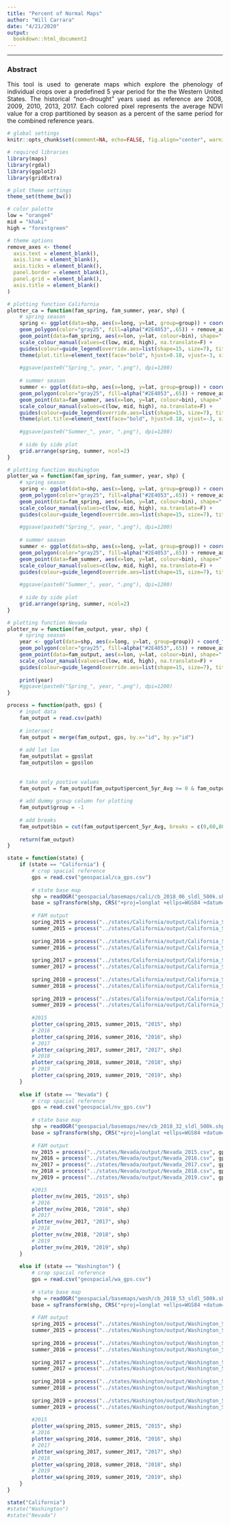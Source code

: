 ```yaml
---
title: "Percent of Normal Maps"
author: "Will Carrara"
date: "4/21/2020"
output: 
  bookdown::html_document2
---
```


<style>
.main-container {max-width: 1200px !important;}
  body {text-align: justify}
</style>

<script>
   $(document).ready(function() {
     $head = $('#header');
     $head.prepend('<img src=\"https://www.nasa.gov/sites/default/files/thumbnails/image/nasa-logo-web-rgb.png\" style=\"float: right;width: 200px;\"/>')});
</script>

***

### Abstract{-}

This tool is used to generate maps which explore the phenology of individual crops over a predefined 5 year period for the the Western United States. The historical “non-drought" years used as reference are 2008, 2009, 2010, 2013, 2017. Each colored pixel represents the average NDVI value for a crop partitioned by season as a percent of the same period for the combined reference years.

```r
# global settings 
knitr::opts_chunk$set(comment=NA, echo=FALSE, fig.align="center", warning=FALSE)

# required libraries 
library(maps)
library(rgdal)
library(ggplot2)
library(gridExtra)

# plot theme settings
theme_set(theme_bw())

# color palette
low = "orange4"
mid = "khaki"
high = "forestgreen"
```

```r
# theme options
remove_axes <- theme(
  axis.text = element_blank(),
  axis.line = element_blank(),
  axis.ticks = element_blank(),
  panel.border = element_blank(),
  panel.grid = element_blank(),
  axis.title = element_blank()
)
```

```r
# plotting function California
plotter_ca = function(fam_spring, fam_summer, year, shp) {
    # spring season
    spring <- ggplot(data=shp, aes(x=long, y=lat, group=group)) + coord_fixed(1.33) + ggtitle(paste("Spring", year)) +
    geom_polygon(color="gray25", fill=alpha("#2E4053",.65)) + remove_axes + 
    geom_point(data=fam_spring, aes(x=lon, y=lat, colour=bin), shape=".", show.legend=TRUE) +
    scale_colour_manual(values=c(low, mid, high), na.translate=F) + 
    guides(colour=guide_legend(override.aes=list(shape=15, size=7), title="Percent Normal")) +
    theme(plot.title=element_text(face="bold", hjust=0.18, vjust=-3, size=18), legend.position=c(.58, 0.81))
    
    #ggsave(paste0("Spring_", year, ".png"), dpi=1200)
    
    # summer season
    summer <- ggplot(data=shp, aes(x=long, y=lat, group=group)) + coord_fixed(1.33) + ggtitle(paste("Summer", year)) +
    geom_polygon(color="gray25", fill=alpha("#2E4053",.65)) + remove_axes + 
    geom_point(data=fam_summer, aes(x=lon, y=lat, colour=bin), shape=".", show.legend=TRUE) +
    scale_colour_manual(values=c(low, mid, high), na.translate=F) + 
    guides(colour=guide_legend(override.aes=list(shape=15, size=7), title="Percent Normal")) +
    theme(plot.title=element_text(face="bold", hjust=0.18, vjust=-3, size=18), legend.position=c(.58, 0.81))
    
    #ggsave(paste0("Summer_", year, ".png"), dpi=1200)
  
    # side by side plot
    grid.arrange(spring, summer, ncol=2)
}

# plotting function Washington
plotter_wa = function(fam_spring, fam_summer, year, shp) {
    # spring season
    spring <- ggplot(data=shp, aes(x=long, y=lat, group=group)) + coord_fixed(1.33) + ggtitle(paste("Spring", year)) +
    geom_polygon(color="gray25", fill=alpha("#2E4053",.65)) + remove_axes + 
    geom_point(data=fam_spring, aes(x=lon, y=lat, colour=bin), shape=".", show.legend=TRUE) +
    scale_colour_manual(values=c(low, mid, high), na.translate=F) +
    guides(colour=guide_legend(override.aes=list(shape=15, size=7), title="Percent Normal"))
    
    #ggsave(paste0("Spring_", year, ".png"), dpi=1200)
    
    # summer season
    summer <- ggplot(data=shp, aes(x=long, y=lat, group=group)) + coord_fixed(1.33) + ggtitle(paste("Summer", year)) +
    geom_polygon(color="gray25", fill=alpha("#2E4053",.65)) + remove_axes + 
    geom_point(data=fam_summer, aes(x=lon, y=lat, colour=bin), shape=".", show.legend=TRUE) +
    scale_colour_manual(values=c(low, mid, high), na.translate=F) +
    guides(colour=guide_legend(override.aes=list(shape=15, size=7), title="Percent Normal"))
    
    #ggsave(paste0("Summer_", year, ".png"), dpi=1200)
  
    # side by side plot
    grid.arrange(spring, summer, ncol=2)
}

# plotting function Nevada
plotter_nv = function(fam_output, year, shp) {
    # spring season
    year <- ggplot(data=shp, aes(x=long, y=lat, group=group)) + coord_fixed(1.33) + ggtitle(paste("Nevada", year)) +
    geom_polygon(color="gray25", fill=alpha("#2E4053",.65)) + remove_axes + 
    geom_point(data=fam_output, aes(x=lon, y=lat, colour=bin), shape=".", show.legend=TRUE) +
    scale_colour_manual(values=c(low, mid, high), na.translate=F) +
    guides(colour=guide_legend(override.aes=list(shape=15, size=7), title="Percent Normal"))
    
    print(year)
    #ggsave(paste0("Spring_", year, ".png"), dpi=1200)
}

```

```r
process = function(path, gps) {
    # input data 
    fam_output = read.csv(path)
    
    # intersect
    fam_output = merge(fam_output, gps, by.x="id", by.y="id")
    
    # add lat lon 
    fam_output$lat = gps$lat
    fam_output$lon = gps$lon
    
 
    # take only postive values
    fam_output = fam_output[fam_output$percent_5yr_Avg >= 0 & fam_output$percent_5yr_Avg < 400,] 
    
    # add dummy group column for plotting
    fam_output$group = -1
    
    # add breaks
    fam_output$bin = cut(fam_output$percent_5yr_Avg, breaks = c(0,60,80,max(fam_output$percent_5yr_Avg)), labels=c("0-60", "60-80","80-max"))
    
    return(fam_output)
}
```


```r
state = function(state) {
    if (state == "California") {
        # crop spacial reference
        gps = read.csv("geospacial/ca_gps.csv")
        
        # state base map
        shp = readOGR("geospacial/basemaps/cali/cb_2018_06_sldl_500k.shp", verbose=FALSE)
        base = spTransform(shp, CRS("+proj=longlat +ellps=WGS84 +datum=WGS84"))
        
        # FAM output
        spring_2015 = process("../states/California/output/California_Spring_2015.csv", gps)
        summer_2015 = process("../states/California/output/California_Summer_2015.csv", gps)
        
        spring_2016 = process("../states/California/output/California_Spring_2016.csv", gps)
        summer_2016 = process("../states/California/output/California_Summer_2016.csv", gps)
        
        spring_2017 = process("../states/California/output/California_Spring_2017.csv", gps)
        summer_2017 = process("../states/California/output/California_Summer_2017.csv", gps)
        
        spring_2018 = process("../states/California/output/California_Spring_2018.csv", gps)
        summer_2018 = process("../states/California/output/California_Summer_2018.csv", gps)
        
        spring_2019 = process("../states/California/output/California_Spring_2019.csv", gps)
        summer_2019 = process("../states/California/output/California_Summer_2019.csv", gps)
        
        #2015
        plotter_ca(spring_2015, summer_2015, "2015", shp)
        # 2016
        plotter_ca(spring_2016, summer_2016, "2016", shp)
        # 2017
        plotter_ca(spring_2017, summer_2017, "2017", shp)
        # 2018
        plotter_ca(spring_2018, summer_2018, "2018", shp)
        # 2019
        plotter_ca(spring_2019, summer_2019, "2019", shp)
    }
    
    else if (state == "Nevada") {
        # crop spacial reference
        gps = read.csv("geospacial/nv_gps.csv")
        
        # state base map
        shp = readOGR("geospacial/basemaps/nev/cb_2018_32_sldl_500k.shp", verbose=FALSE)
        base = spTransform(shp, CRS("+proj=longlat +ellps=WGS84 +datum=WGS84"))
        
        # FAM output
        nv_2015 = process("../states/Nevada/output/Nevada_2015.csv", gps)
        nv_2016 = process("../states/Nevada/output/Nevada_2016.csv", gps)
        nv_2017 = process("../states/Nevada/output/Nevada_2017.csv", gps)
        nv_2018 = process("../states/Nevada/output/Nevada_2018.csv", gps)
        nv_2019 = process("../states/Nevada/output/Nevada_2019.csv", gps)

        #2015
        plotter_nv(nv_2015, "2015", shp)
        # 2016
        plotter_nv(nv_2016, "2016", shp)
        # 2017
        plotter_nv(nv_2017, "2017", shp)
        # 2018
        plotter_nv(nv_2018, "2018", shp)
        # 2019
        plotter_nv(nv_2019, "2019", shp)
    }
    
    else if (state == "Washington") {
        # crop spacial reference
        gps = read.csv("geospacial/wa_gps.csv")
        
        # state base map
        shp = readOGR("geospacial/basemaps/wash/cb_2018_53_sldl_500k.shp", verbose=FALSE)
        base = spTransform(shp, CRS("+proj=longlat +ellps=WGS84 +datum=WGS84"))
        
        # FAM output
        spring_2015 = process("../states/Washington/output/Washington_Spring_2015.csv", gps)
        summer_2015 = process("../states/Washington/output/Washington_Summer_2015.csv", gps)
        
        spring_2016 = process("../states/Washington/output/Washington_Spring_2016.csv", gps)
        summer_2016 = process("../states/Washington/output/Washington_Summer_2016.csv", gps)
        
        spring_2017 = process("../states/Washington/output/Washington_Spring_2017.csv", gps)
        summer_2017 = process("../states/Washington/output/Washington_Summer_2017.csv", gps)
        
        spring_2018 = process("../states/Washington/output/Washington_Spring_2018.csv", gps)
        summer_2018 = process("../states/Washington/output/Washington_Summer_2018.csv", gps)
        
        spring_2019 = process("../states/Washington/output/Washington_Spring_2019.csv", gps)
        summer_2019 = process("../states/Washington/output/Washington_Summer_2019.csv", gps)
        
        #2015
        plotter_wa(spring_2015, summer_2015, "2015", shp)
        # 2016
        plotter_wa(spring_2016, summer_2016, "2016", shp)
        # 2017
        plotter_wa(spring_2017, summer_2017, "2017", shp)
        # 2018
        plotter_wa(spring_2018, summer_2018, "2018", shp)
        # 2019
        plotter_wa(spring_2019, summer_2019, "2019", shp)
    }
}
```

```r
state("California")
#state("Washington")
#state("Nevada")
```










